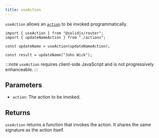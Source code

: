 ```yaml
---
title: useAction
---
```


`useAction` allows an [`action`](/solid-router/reference/data-apis/action) to be invoked programmatically.

```tsx
import { useAction } from "@solidjs/router";
import { updateNameAction } from "./actions";

const updateName = useAction(updateNameAction);

const result = updateName("John Wick");
```

:::note
`useAction` requires client-side JavaScript and is not progressively enhanceable.
:::

## Parameters

- `action`: The action to be invoked.

## Returns

`useAction` returns a function that invokes the action.
It shares the same signature as the action itself.
